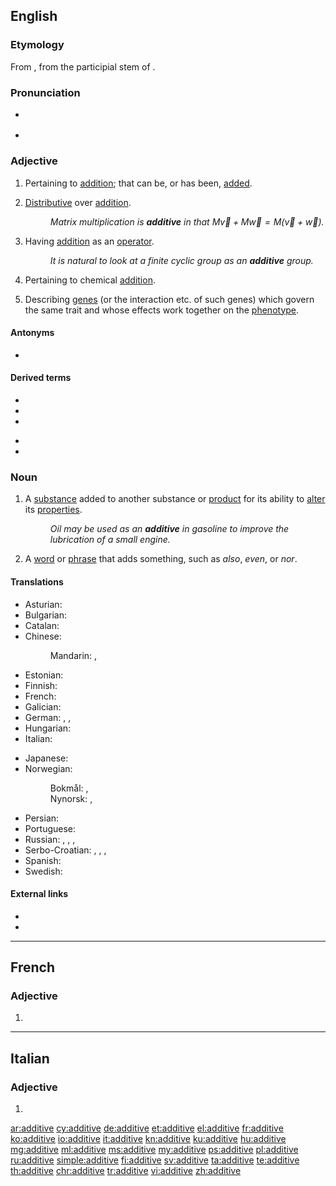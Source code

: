 {{also|Additive}}
==English==

===Etymology===
{{PIE root|en|deh₃}}
From {{etyl|LL.|en}} {{m|la|additivus}}, from the participial stem of {{etyl|la|en}} {{m|la|addere||to add}}.

===Pronunciation===
* {{a|UK}} {{IPA|/ˈæ.dɪ.tɪv/|lang=en}}
* {{a|US}} {{IPA|/ˈæ.də.tɪv/|[ˈæ.ɾə.tɪv]|[ˈæ.ɾə.ɾɪv]|lang=en}}

===Adjective===
{{en-adj}}

# {{lb|en|mathematics}} Pertaining to [[addition]]; that can be, or has been, [[added]].
# {{lb|en|mathematics|of a [[function]], etc.}} [[distributive#English|Distributive]] over [[addition]].
#: ''Matrix multiplication is '''additive''' in that <math>M\vec v+M\vec w=M(\vec v+\vec w)</math>.''
# {{lb|en|algebra}} Having [[addition]] as an [[operator]].
#: ''It is natural to look at a finite cyclic group as an '''additive''' group.''
# {{lb|en|chemistry}} Pertaining to chemical [[addition]].
# {{lb|en|genetics}} Describing [[gene]]s (or the interaction etc. of such genes) which govern the same trait and whose effects work together on the [[phenotype]].

====Antonyms====
* {{l|en|subtractive}}

====Derived terms====
{{der-top}}
* {{l|en|additive color}}
* {{l|en|additive function}}
* {{l|en|additive group}}
{{der-mid}}
* {{l|en|additive identity}}
* {{l|en|additive inverse}}
{{der-bottom}}

===Noun===
{{en-noun}}

# A [[substance]] added to another substance or [[product]] for its ability to [[alter]] its [[properties]].
#: ''Oil may be used as an '''additive''' in gasoline to improve the lubrication of a small engine.''
# {{lb|en|grammar}} A [[word]] or [[phrase]] that adds something, such as ''also'', ''even'', or ''nor''.

====Translations====
{{trans-top|substance altering another substance}}
* Asturian: {{t|ast|aditivu|m}}
* Bulgarian: {{t+|bg|добавка|f|tr=dobávka}}
* Catalan: {{t|ca|additiu|m}}
* Chinese:
*: Mandarin: {{t+|cmn|添加劑|sc=Hani}}, {{t+|cmn|添加剂|tr=tiānjiājì|sc=Hani}}
* Estonian: {{t|et|lisaaine}}
* Finnish: {{t+|fi|lisäaine}}
* French: {{t+|fr|additif|f}}
* Galician: {{t+|gl|aditivo|m}}
* German: {{t|de|Zusatzstoff|m}}, {{t+|de|Zusatz|m}}, {{t+|de|Additiv|n}}
* Hungarian: {{t+|hu|adalék}}
* Italian: {{t+|it|additivo|m}}
{{trans-mid}}
* Japanese: {{t|ja|添加剤|tr=てんかざい, tenkazai|sc=Jpan}}
* Norwegian:
*: Bokmål: {{t|nb|tilsetning|m|f}}, {{t|nb|tilsetningsstoff|n}}
*: Nynorsk: {{t|nn|tilsetning|f}}, {{t|nn|tilsetjingsstoff|n}}
* Persian: {{t|fa|ادیتیو|tr=aditiv|sc=fa-Arab}}
* Portuguese: {{t+|pt|aditivo|m}}
* Russian: {{t|ru|присадка}}, {{t+|ru|доба́вка|f}}, {{t+|ru|добавле́ние|n}}, {{t+|ru|дополне́ние|n}}
* Serbo-Croatian: {{t|sh|aditiv}}, {{t+|sh|dodatak}}, {{t+|sh|primjesa}}, {{t|sh|pridodatak}}
* Spanish: {{t+|es|aditivo|m}}
* Swedish: {{t+|sv|tillsats|c}}
{{trans-bottom}}

====External links====
* {{R:Webster 1913}}
* {{R:Century 1911}}

----

==French==

===Adjective===
{{fr-adj-form}}

# {{feminine singular of|additif|lang=fr}}

----

==Italian==

===Adjective===
{{head|it|adjective form}}

# {{feminine plural of|additivo|lang=it}}

[[ar:additive]]
[[cy:additive]]
[[de:additive]]
[[et:additive]]
[[el:additive]]
[[fr:additive]]
[[ko:additive]]
[[io:additive]]
[[it:additive]]
[[kn:additive]]
[[ku:additive]]
[[hu:additive]]
[[mg:additive]]
[[ml:additive]]
[[ms:additive]]
[[my:additive]]
[[ps:additive]]
[[pl:additive]]
[[ru:additive]]
[[simple:additive]]
[[fi:additive]]
[[sv:additive]]
[[ta:additive]]
[[te:additive]]
[[th:additive]]
[[chr:additive]]
[[tr:additive]]
[[vi:additive]]
[[zh:additive]]